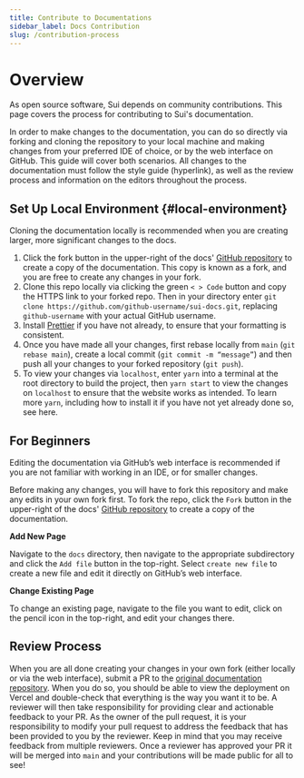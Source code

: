 ```yaml
---
title: Contribute to Documentations
sidebar_label: Docs Contribution
slug: /contribution-process
---
```


# Overview

As open source software, Sui depends on community contributions. This page covers the process for contributing to Sui's documentation.

In order to make changes to the documentation, you can do so directly via forking and cloning the repository to your local machine and making changes from your preferred IDE of choice, or by the web interface on GitHub. This guide will cover both scenarios. All changes to the documentation must follow the style guide (hyperlink), as well as the review process and information on the editors throughout the process.

## Set Up Local Environment {#local-environment}

Cloning the documentation locally is recommended when you are creating larger, more significant changes to the docs.

1.  Click the fork button in the upper-right of the docs' [GitHub repository](https://github.com/sui-foundation/sui-docs) to create a copy of the documentation. This copy is known as a fork, and you are free to create any changes in your fork.
2.  Clone this repo locally via clicking the green `< > Code` button and copy the HTTPS link to your forked repo. Then in your directory enter `git clone https://github.com/github-username/sui-docs.git`, replacing `github-username` with your actual GitHub username.
3.  Install [Prettier](https://marketplace.visualstudio.com/items?itemName=esbenp.prettier-vscode) if you have not already, to ensure that your formatting is consistent.
4.  Once you have made all your changes, first rebase locally from `main` (`git rebase main`), create a local commit (`git commit -m “message”`) and then push all your changes to your forked repository (`git push`).
5.  To view your changes via `localhost`, enter `yarn` into a terminal at the root directory to build the project, then `yarn start` to view the changes on `localhost` to ensure that the website works as intended. To learn more `yarn`, including how to install it if you have not yet already done so, see here.

## For Beginners

Editing the documentation via GitHub’s web interface is recommended if you are not familiar with working in an IDE, or for smaller changes.

Before making any changes, you will have to fork this repository and make any edits in your own fork first. To fork the repo, click the `Fork` button in the upper-right of the docs' [GitHub repository](https://github.com/sui-foundation/sui-docs) to create a copy of the documentation.

**Add New Page**

Navigate to the `docs` directory, then navigate to the appropriate subdirectory and click the `Add file` button in the top-right. Select `create new file` to create a new file and edit it directly on GitHub’s web interface.

**Change Existing Page**

To change an existing page, navigate to the file you want to edit, click on the pencil icon in the top-right, and edit your changes there.

## Review Process

When you are all done creating your changes in your own fork (either locally or via the web interface), submit a PR to the [original documentation repository](https://github.com/sui-foundation/sui-docs). When you do so, you should be able to view the deployment on Vercel and double-check that everything is the way you want it to be. A reviewer will then take responsibility for providing clear and actionable feedback to your PR. As the owner of the pull request, it is your responsibility to modify your pull request to address the feedback that has been provided to you by the reviewer. Keep in mind that you may receive feedback from multiple reviewers. Once a reviewer has approved your PR it will be merged into `main` and your contributions will be made public for all to see!
